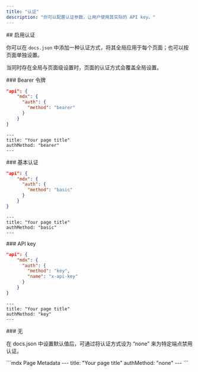 ```yaml
---
title: "认证"
description: "你可以配置认证参数，让用户使用其实际的 API key。"
---
```




<div id="enabling-authentication">
  ## 启用认证
</div>

你可以在 `docs.json` 中添加一种认证方式，将其全局应用于每个页面；也可以按页面单独设置。

当同时存在全局与页面级设置时，页面的认证方式会覆盖全局设置。

<div id="bearer-token">
  ### Bearer 令牌
</div>

<CodeGroup>

```json docs.json
"api": {
    "mdx": {
      "auth": {
        "method": "bearer"
      }
    }
}
```

```mdx Page Metadata
---
title: "Your page title"
authMethod: "bearer"
---
```

</CodeGroup>

<div id="basic-authentication">
  ### 基本认证
</div>

<CodeGroup>

```json docs.json
"api": {
    "mdx": {
      "auth": {
        "method": "basic"
      }
    }
}
```

```mdx Page Metadata
---
title: "Your page title"
authMethod: "basic"
---
```

</CodeGroup>

<div id="api-key">
  ### API key
</div>

<CodeGroup>

```json docs.json
"api": {
    "mdx": {
      "auth": {
        "method": "key",
        "name": "x-api-key"
      }
    }
}
```

```mdx Page Metadata
---
title: "Your page title"
authMethod: "key"
---
```

</CodeGroup>

<div id="none">
  ### 无
</div>

在 docs.json 中设置默认值后，可通过将认证方式设为 “none” 来为特定端点禁用认证。

<CodeGroup>
```mdx Page Metadata
---
title: "Your page title"
authMethod: "none"
---
```
</CodeGroup>
